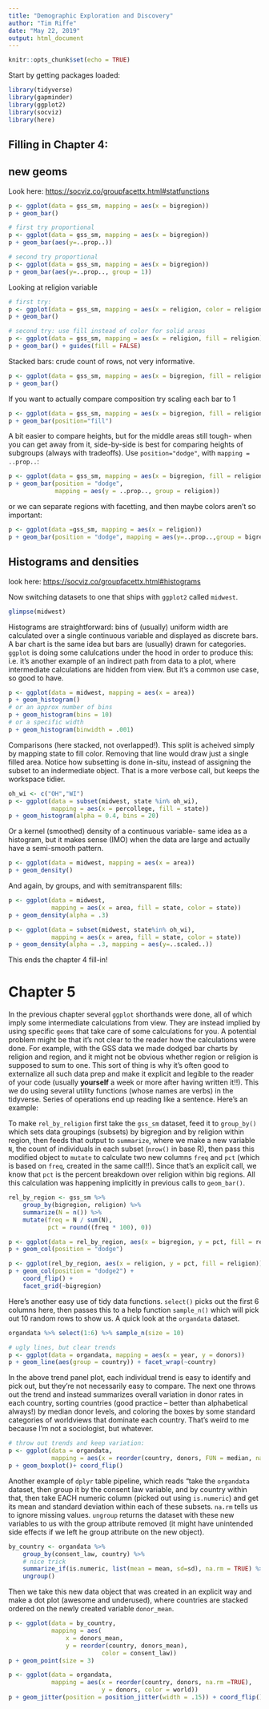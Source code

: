```yaml
---
title: "Demographic Exploration and Discovery"
author: "Tim Riffe"
date: "May 22, 2019"
output: html_document
---
```


```r
knitr::opts_chunk$set(echo = TRUE)
```

Start by getting packages loaded:
```r
library(tidyverse)
library(gapminder)
library(ggplot2)
library(socviz)
library(here)
```
## Filling in Chapter 4:

## new geoms

Look here: [https://socviz.co/groupfacettx.html#statfunctions](https://socviz.co/groupfacettx.html#statfunctions)

```r
p <- ggplot(data = gss_sm, mapping = aes(x = bigregion))
p + geom_bar()

# first try proportional
p <- ggplot(data = gss_sm, mapping = aes(x = bigregion))
p + geom_bar(aes(y=..prop..))

# second try proportional
p <- ggplot(data = gss_sm, mapping = aes(x = bigregion))
p + geom_bar(aes(y=..prop.., group = 1))
```

Looking at religion variable
```r
# first try:
p <- ggplot(data = gss_sm, mapping = aes(x = religion, color = religion)) 
p +	geom_bar()

# second try: use fill instead of color for solid areas
p <- ggplot(data = gss_sm, mapping = aes(x = religion, fill = religion))
p + geom_bar() + guides(fill = FALSE)
```

Stacked bars: crude count of rows, not very informative.
```r
p <- ggplot(data = gss_sm, mapping = aes(x = bigregion, fill = religion))
p + geom_bar() 
```

If you want to actually compare composition try scaling each bar to 1
```r
p <- ggplot(data = gss_sm, mapping = aes(x = bigregion, fill = religion))
p + geom_bar(position="fill") 
```
A bit easier to compare heights, but for the middle areas still tough- when you can get away from it, side-by-side is best for comparing heights of subgroups (always with tradeoffs). Use `position="dodge"`, with `mapping = ..prop..`:
```r
p <- ggplot(data = gss_sm, mapping = aes(x = bigregion, fill = religion))
p + geom_bar(position = "dodge", 
			 mapping = aes(y = ..prop.., group = religion)) 
```
or we can separate regions with facetting, and then maybe colors aren't so important:
```r
p <- ggplot(data =gss_sm, mapping = aes(x = religion))
p + geom_bar(position = "dodge", mapping = aes(y=..prop..,group = bigregion)) + facet_wrap(~bigregion, ncol = 2)
```

## Histograms and densities
look here: [https://socviz.co/groupfacettx.html#histograms](https://socviz.co/groupfacettx.html#histograms)

Now switching datasets to one that ships with `ggplot2` called `midwest`.
```r
glimpse(midwest)
```

Histograms are straightforward: bins of (usually) uniform width are calculated over a single continuous variable and displayed as discrete bars. A bar chart is the same idea but bars are (usually) drawn for categories. `ggplot` is doing some calulcations under the hood in order to produce this: i.e. it's another example of an indirect path from data to a plot, where intermediate calculations are hidden from view. But it's a common use case, so good to have.

```r
p <- ggplot(data = midwest, mapping = aes(x = area))
p + geom_histogram()
# or an approx number of bins
p + geom_histogram(bins = 10)
# or a specific width
p + geom_histogram(binwidth = .001)
```

Comparisons (here stacked, not overlapped!). This split is acheived simply by mapping state to fill color. Removing that line would draw just a single filled area. Notice how subsetting is done in-situ, instead of assigning the subset to an indermediate object. That is a more verbose call, but keeps the workspace tidier.
```r
oh_wi <- c("OH","WI")
p <- ggplot(data = subset(midwest, state %in% oh_wi),
			mapping = aes(x = percollege, fill = state))
p + geom_histogram(alpha = 0.4, bins = 20)
```

Or a kernel (smoothed) density of a continuous variable- same idea as a histogram, but it makes sense (IMO) when the data are large and actually have a semi-smooth pattern.
```r
p <- ggplot(data = midwest, mapping = aes(x = area))
p + geom_density()
```

And again, by groups, and with semitransparent fills:
```r
p <- ggplot(data = midwest,
			mapping = aes(x = area, fill = state, color = state))
p + geom_density(alpha = .3)

p <- ggplot(data = subset(midwest, state%in% oh_wi),
			mapping = aes(x = area, fill = state, color = state))
p + geom_density(alpha = .3, mapping = aes(y=..scaled..))
```

This ends the chapter 4 fill-in!

# Chapter 5

In the previous chapter several `ggplot` shorthands were done, all of which imply some intermediate calculations from view. They are instead implied by using specific `geoms` that take care of some calculations for you. A potential problem might be that it's not clear to the reader how the calculations were done. For example, with the GSS data we made dodged bar charts by religion and region, and it might not be obvious whether region or religion is supposed to sum to one. This sort of thing is why it's often good to externalize all such data prep and make it explicit and legible to the reader of your code (usually **yourself** a week or more after having written it!!). This we do using several utility functions (whose names are verbs) in the tidyverse. Series of operations end up reading like a sentence. Here's an example:

To make `rel_by_religion` first take the `gss_sm` dataset, feed it to `group_by()` which sets data groupings (subsets) by bigregion and by religion within region, then feeds that output to `summarize`, where we make a new variable `N`, the count of individuals in each subset (`nrow()` in base R), then pass this modified object to `mutate` to calculate two new columns `freq` and `pct` (which is based on `freq`, created in the same call!!). Since that's an explicit call, we know that `pct` is the percent breakdown over religion within big regions. All this calculation was happening implicitly in previous calls to `geom_bar()`.
```r

rel_by_region <- gss_sm %>%
	group_by(bigregion, religion) %>%
	summarize(N = n()) %>%
	mutate(freq = N / sum(N),
		   pct = round((freq * 100), 0))

p <- ggplot(data = rel_by_region, aes(x = bigregion, y = pct, fill = religion))
p + geom_col(position = "dodge") 

p <- ggplot(rel_by_region, aes(x = religion, y = pct, fill = religion))
p + geom_col(position = "dodge2") +
	coord_flip() + 
	facet_grid(~bigregion)
```

Here's another easy use of tidy data functions. `select()` picks out the first 6 columns here, then passes this to a help function `sample_n()` which will pick out 10 random rows to show us. A quick look at the `organdata` dataset.

```r
organdata %>% select(1:6) %>% sample_n(size = 10)

# ugly lines, but clear trends
p <- ggplot(data = organdata, mapping = aes(x = year, y = donors))
p + geom_line(aes(group = country)) + facet_wrap(~country)
```
In the above trend panel plot, each individual trend is easy to identify and pick out, but they're not necessarily easy to compare. The next one throws out the trend and instead summarizes overall variation in donor rates in each country, sorting countries (good practice -- better than alphabetical always!) by median donor levels, and coloring the boxes by some standard categories of worldviews that dominate each country. That's weird to me because I'm not a sociologist, but whatever.

```r
# throw out trends and keep variation:
p <- ggplot(data = organdata, 
			mapping = aes(x = reorder(country, donors, FUN = median, na.rm = TRUE), y = donors, fill = world))
p + geom_boxplot()+ coord_flip()
```

Another example of `dplyr` table pipeline, which reads "take the `organdata` dataset, then group it by the consent law variable, and by country within that, then take EACH numeric column (picked out using `is.numeric`) and get its mean and standard deviation within each of these subsets. `na.rm` tells us to ignore missing values. `ungroup` returns the dataset with these new variables to us with the group attribute removed (it might have unintended side effects if we left he group attribute on the new object).
```r
by_country <- organdata %>% 
	group_by(consent_law, country) %>%
	# nice trick
	summarize_if(is.numeric, list(mean = mean, sd=sd), na.rm = TRUE) %>%
	ungroup()
```
Then we take this new data object that was created in an explicit way and make a dot plot (awesome and underused), where countries are stacked ordered on the newly created variable `donor_mean`.
```r
p <- ggplot(data = by_country,
			mapping = aes(
				x = donors_mean, 
				y = reorder(country, donors_mean),
						  color = consent_law))
p + geom_point(size = 3) 
```


```r
p <- ggplot(data = organdata,
			mapping = aes(x = reorder(country, donors, na.rm =TRUE),
						  y = donors, color = world))
p + geom_jitter(position = position_jitter(width = .15)) + coord_flip() 
```